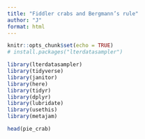 ```yaml
---
title: "Fiddler crabs and Bergmann’s rule"
author: "J"
format: html
---
```

```r
knitr::opts_chunk$set(echo = TRUE)
# install.packages("lterdatasampler")

library(lterdatasampler)
library(tidyverse)
library(janitor)
library(here)
library(tidyr)
library(dplyr)
library(lubridate)
library(usethis)
library(metajam)

```


```r
head(pie_crab)
```

